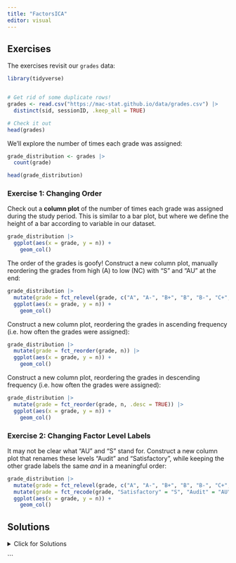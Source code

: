 ```yaml
---
title: "FactorsICA"
editor: visual
---
```


## Exercises


The exercises revisit our `grades` data:

```r
library(tidyverse)


# Get rid of some duplicate rows!
grades <- read.csv("https://mac-stat.github.io/data/grades.csv") |> 
  distinct(sid, sessionID, .keep_all = TRUE)

# Check it out
head(grades)
```

We'll explore the number of times each grade was assigned:

```r
grade_distribution <- grades |> 
  count(grade)

head(grade_distribution)
```

### Exercise 1: Changing Order {.unnumbered}

Check out a **column plot** of the number of times each grade was assigned during the study period.
This is similar to a bar plot, but where we define the height of a bar according to variable in our dataset.

```r
grade_distribution |> 
  ggplot(aes(x = grade, y = n)) +
    geom_col()
```

The order of the grades is goofy!
Construct a new column plot, manually reordering the grades from high (A) to low (NC) with "S" and "AU" at the end:

```r
grade_distribution |>
  mutate(grade = fct_relevel(grade, c("A", "A-", "B+", "B", "B-", "C+", "C", "C-", "D+", "D", "D-", "NC", "S", "AU"))) |>
  ggplot(aes(x = grade, y = n)) +
    geom_col()
```

Construct a new column plot, reordering the grades in ascending frequency (i.e. how often the grades were assigned):

```r
grade_distribution |>
  mutate(grade = fct_reorder(grade, n)) |>
  ggplot(aes(x = grade, y = n)) +
    geom_col()
```

Construct a new column plot, reordering the grades in descending frequency (i.e. how often the grades were assigned):

```r
grade_distribution |>
  mutate(grade = fct_reorder(grade, n, .desc = TRUE)) |>
  ggplot(aes(x = grade, y = n)) +
    geom_col()
```

### Exercise 2: Changing Factor Level Labels {.unnumbered}

It may not be clear what "AU" and "S" stand for.
Construct a new column plot that renames these levels "Audit" and "Satisfactory", while keeping the other grade labels the same *and* in a meaningful order:

```r
grade_distribution |>
  mutate(grade = fct_relevel(grade, c("A", "A-", "B+", "B", "B-", "C+", "C", "C-", "D+", "D", "D-", "NC", "S", "AU"))) |>
  mutate(grade = fct_recode(grade, "Satisfactory" = "S", "Audit" = "AU")) |>  # Multiple pieces go into the last 2 blanks
  ggplot(aes(x = grade, y = n)) +
    geom_col()

```

## Solutions

<details>

<summary>Click for Solutions</summary>

### Example 1: Default Orde {.unnumbered}

The categories are in alphabetical order, which isn't meaningful here.

### Example 4: Re-ordering Levels using `fct_relevel` {.unnumbered}

we would have to:

1.  Calculate the typical Republican support in each state, e.g. using `group_by()` and `summarize()`.
2.  We'd then have to manually type out a meaningful order for 50 states! That's a lot of typing and manual bookkeeping.

### Exercise 1: Changing Order {.unnumbered}

```r
grade_distribution |>
  mutate(grade = fct_relevel(grade, c("A", "A-", "B+", "B", "B-", "C+", "C", "C-", "D+", "D", "D-", "NC", "S", "AU"))) |>
  ggplot(aes(x = grade, y = n)) +
    geom_col()
```

```r
grade_distribution |>
  mutate(grade = fct_reorder(grade, n)) |>
  ggplot(aes(x = grade, y = n)) +
    geom_col()
```

```r
grade_distribution |>
  mutate(grade = fct_reorder(grade, n, .desc = TRUE)) |>
  ggplot(aes(x = grade, y = n)) +
    geom_col()
```

### Exercise 2: Changing Factor Level Labels {.unnumbered}

```r
grade_distribution |>
  mutate(grade = fct_relevel(grade, c("A", "A-", "B+", "B", "B-", "C+", "C", "C-", "D+", "D", "D-", "NC", "S", "AU"))) |>
  mutate(grade = fct_recode(grade, "Satisfactory" = "S", "Audit" = "AU")) |>  # Multiple pieces go into the last 2 blanks
  ggplot(aes(x = grade, y = n)) +
    geom_col()
```

</details>

\`\`\`

